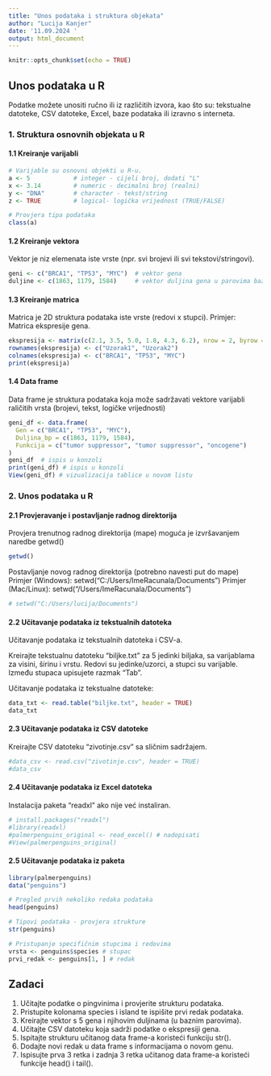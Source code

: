 ```yaml
---
title: "Unos podataka i struktura objekata"
author: "Lucija Kanjer"
date: '11.09.2024 '
output: html_document
---
```


```r
knitr::opts_chunk$set(echo = TRUE)
```

## Unos podataka u R
Podatke možete unositi ručno ili iz različitih izvora, kao što su: tekstualne datoteke, CSV datoteke, Excel, baze podataka ili izravno s interneta.

### 1. Struktura osnovnih objekata u R
#### 1.1 Kreiranje varijabli

```r
# Varijable su osnovni objekti u R-u.
a <- 5            # integer - cijeli broj, dodati "L"
x <- 3.14         # numeric - decimalni broj (realni)
y <- "DNA"        # character - tekst/string
z <- TRUE         # logical- logička vrijednost (TRUE/FALSE)

# Provjera tipa podataka
class(a)
```

#### 1.2 Kreiranje vektora

Vektor je niz elemenata iste vrste (npr. svi brojevi ili svi tekstovi/stringovi).

```r
geni <- c("BRCA1", "TP53", "MYC")  # vektor gena
duljine <- c(1863, 1179, 1584)     # vektor duljina gena u parovima baza (bp)
```

#### 1.3 Kreiranje matrica
Matrica je 2D struktura podataka iste vrste (redovi x stupci).
Primjer: Matrica ekspresije gena.

```r
ekspresija <- matrix(c(2.1, 3.5, 5.0, 1.8, 4.3, 6.2), nrow = 2, byrow = TRUE)
rownames(ekspresija) <- c("Uzorak1", "Uzorak2")
colnames(ekspresija) <- c("BRCA1", "TP53", "MYC")
print(ekspresija)
```

#### 1.4 Data frame
Data frame je struktura podataka koja može sadržavati vektore varijabli raličitih vrsta (brojevi, tekst, logičke vrijednosti)

```r
geni_df <- data.frame(
  Gen = c("BRCA1", "TP53", "MYC"),
  Duljina_bp = c(1863, 1179, 1584),
  Funkcija = c("tumor suppressor", "tumor suppressor", "oncogene")
)
geni_df  # ispis u konzoli
print(geni_df) # ispis u konzoli
View(geni_df) # vizualizacija tablice u novom listu
```

### 2. Unos podataka u R
#### 2.1 Provjeravanje i postavljanje radnog direktorija
Provjera trenutnog radnog direktorija (mape) moguća je izvršavanjem naredbe getwd()

```r
getwd()
```

Postavljanje novog radnog direktorija (potrebno navesti put do mape)
Primjer (Windows): setwd("C:/Users/ImeRacunala/Documents")
Primjer (Mac/Linux): setwd("/Users/ImeRacunala/Documents")
```r
# setwd("C:/Users/lucija/Documents")
```

#### 2.2 Učitavanje podataka iz tekstualnih datoteka
Učitavanje podataka iz tekstualnih datoteka i CSV-a.

Kreirajte tekstualnu datoteku "biljke.txt" za 5 jedinki biljaka, sa varijablama za visini, širinu i vrstu. Redovi su jedinke/uzorci, a stupci su varijable. Između stupaca upisujete razmak "Tab".

Učitavanje podataka iz tekstualne datoteke:
```r
data_txt <- read.table("biljke.txt", header = TRUE)
data_txt
```
 
#### 2.3 Učitavanje podataka iz CSV datoteke
Kreirajte CSV datoteku "zivotinje.csv" sa sličnim sadržajem.
```r
#data_csv <- read.csv("zivotinje.csv", header = TRUE)
#data_csv
```

#### 2.4 Učitavanje podataka iz Excel datoteka
Instalacija paketa "readxl" ako nije već instaliran. 
```r
# install.packages("readxl")
#library(readxl)
#palmerpenguins_original <- read_excel() # nadopisati
#View(palmerpenguins_original)
```

#### 2.5 Učitavanje podataka iz paketa
```r
library(palmerpenguins)
data("penguins")

# Pregled prvih nekoliko redaka podataka
head(penguins)

# Tipovi podataka - provjera strukture
str(penguins)

# Pristupanje specifičnim stupcima i redovima
vrsta <- penguins$species # stupac
prvi_redak <- penguins[1, ] # redak
```

## Zadaci
1. Učitajte podatke o pingvinima i provjerite strukturu podataka.
2. Pristupite kolonama species i island te ispišite prvi redak podataka.
3. Kreirajte vektor s 5 gena i njihovim duljinama (u baznim parovima).
4. Učitajte CSV datoteku koja sadrži podatke o ekspresiji gena.
5. Ispitajte strukturu učitanog data frame-a koristeći funkciju str().
6. Dodajte novi redak u data frame s informacijama o novom genu.
7. Ispisujte prva 3 retka i zadnja 3 retka učitanog data frame-a koristeći funkcije head() i tail().